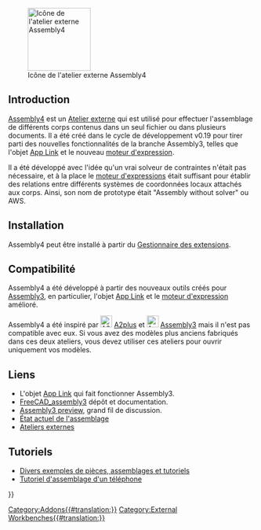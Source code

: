 <languages/>

[[Image:Assembly4_workbench_icon.svg|thumb|128px|Icône de l'atelier externe Assembly4]]

== Introduction ==

{{TOCright}}

[[Assembly4_Workbench/fr|Assembly4]] est un [[external_workbenches/fr|Atelier externe]] qui est utilisé pour effectuer l'assemblage de différents corps contenus dans un seul fichier ou dans plusieurs documents. Il a été créé dans le cycle de développement v0.19 pour tirer parti des nouvelles fonctionnalités de la branche Assembly3, telles que l'objet [[App_Link/fr|App Link]] et le nouveau [[expressions/fr|moteur d'expression]].

Il a été développé avec l'idée qu'un vrai solveur de contraintes n'était pas nécessaire, et à la place le [[expressions/fr|moteur d'expressions]] était suffisant pour établir des relations entre différents systèmes de coordonnées locaux attachés aux corps. Ainsi, son nom de prototype était "Assembly without solver" ou AWS.

== Installation ==

Assembly4 peut être installé à partir du [[Std_AddonMgr/fr|Gestionnaire des extensions]].

== Compatibilité ==

Assembly4 a été développé à partir des nouveaux outils créés pour [[Assembly3_Workbench/fr|Assembly3]], en particulier, l'objet [[App_Link/fr|App Link]] et le [[expressions/fr|moteur d'expression]] amélioré.


Assembly4 a été inspiré par [[File:A2p_workbench.svg|24px]] [[A2plus_Workbench/fr|A2plus]] et [[File:Assembly3_workbench_icon.svg|24px]] [[Assembly3_Workbench/fr|Assembly3]] mais il n'est pas compatible avec eux. Si vous avez des modèles plus anciens fabriqués dans ces deux ateliers, vous devez utiliser ces ateliers pour ouvrir uniquement vos modèles.

== Liens ==

* L'objet [[App_Link/fr|App Link]] qui fait fonctionner Assembly3.
* [https://github.com/realthunder/FreeCAD_assembly3 FreeCAD_assembly3] dépôt et documentation.
* [https://forum.freecadweb.org/viewtopic.php?f=20&t=25712 Assembly3 preview], grand fil de discussion.
* [https://forum.freecadweb.org/viewtopic.php?f=20&t=34583 État actuel de l'assemblage]
* [[External_workbenches/fr|Ateliers externes]]

== Tutoriels ==

* [https://github.com/Zolko-123/FreeCAD_Examples Divers exemples de pièces, assemblages et tutoriels]
* [https://github.com/thermalling/FreeCADAsm4_TutorialSubassembly/ Tutoriel d'assemblage d'un téléphone]

{{Userdocnavi{{#translation:}}}}
[[Category:Addons{{#translation:}}]]
[[Category:External Workbenches{{#translation:}}]]